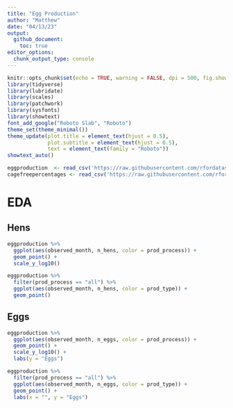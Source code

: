 ```yaml
---
title: "Egg Production"
author: "Matthew"
date: "04/13/23"
output: 
  github_document:
    toc: true
editor_options: 
  chunk_output_type: console
---
```


```r
knitr::opts_chunk$set(echo = TRUE, warning = FALSE, dpi = 500, fig.showtext = TRUE)
library(tidyverse)
library(lubridate)
library(scales)
library(patchwork)
library(sysfonts)
library(showtext)
font_add_google("Roboto Slab", "Roboto")
theme_set(theme_minimal())
theme_update(plot.title = element_text(hjust = 0.5),
             plot.subtitle = element_text(hjust = 0.5),
             text = element_text(family = "Roboto"))
showtext_auto()
```

```r
eggproduction  <- read_csv('https://raw.githubusercontent.com/rfordatascience/tidytuesday/master/data/2023/2023-04-11/egg-production.csv')
cagefreepercentages <- read_csv('https://raw.githubusercontent.com/rfordatascience/tidytuesday/master/data/2023/2023-04-11/cage-free-percentages.csv')
```

# EDA

## Hens

```r
eggproduction %>% 
  ggplot(aes(observed_month, n_hens, color = prod_process)) +
  geom_point() +
  scale_y_log10()

eggproduction %>% 
  filter(prod_process == "all") %>% 
  ggplot(aes(observed_month, n_hens, color = prod_type)) +
  geom_point()
```

## Eggs

```r
eggproduction %>% 
  ggplot(aes(observed_month, n_eggs, color = prod_process)) +
  geom_point() +
  scale_y_log10() +
  labs(y = "Eggs")

eggproduction %>% 
  filter(prod_process == "all") %>% 
  ggplot(aes(observed_month, n_eggs, color = prod_type)) +
  geom_point() +
  labs(x = "", y = "Eggs")
```
